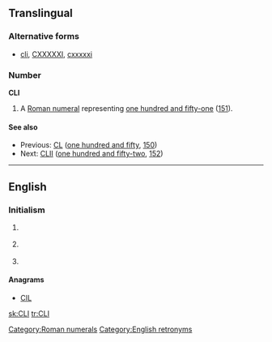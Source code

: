 {{also|cli}}
==Translingual==

===Alternative forms===
* {{sense|roman numeral}} [[cli]], [[CXXXXXI]], [[cxxxxxi]]

===Number===
'''CLI'''

# A [[Roman numeral]] representing [[one hundred and fifty-one]] ([[151]]).

====See also====
* Previous: [[CL]] ([[one hundred and fifty]], [[150]])
* Next: [[CLII]] ([[one hundred and fifty-two]], [[152]])

[[Category:Roman numerals]]

----

==English==

===Initialism===
{{en-initialism}}

# {{context|computing|lang=en}} {{initialism of|Common Language Infrastructure|nodot=1|lang=en}} {{gloss|for [[.NET]].}}
# {{context|computing|lang=en}} {{initialism of|command line interface|Command Line Interface|nodot=1|lang=en}} {{gloss| – a way to communicate with a computer in the absence of a [[GUI]].}}
# {{context|computing|lang=en}} {{initialism of|command-line interpreter|lang=en}}

====Anagrams====
* [[CIL]]

[[Category:English retronyms]]

[[sk:CLI]]
[[tr:CLI]]